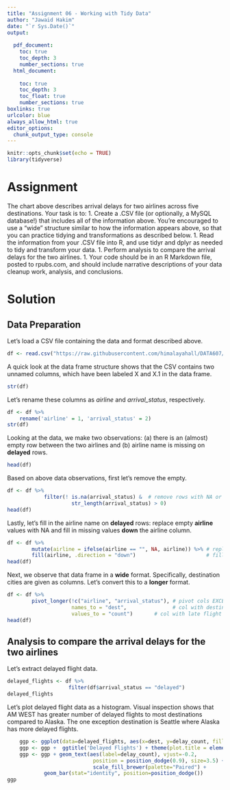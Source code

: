 ```yaml
---
title: "Assignment 06 - Working with Tidy Data"
author: "Jawaid Hakim"
date: "`r Sys.Date()`"
output:
  
  pdf_document: 
    toc: true
    toc_depth: 3
    number_sections: true
  html_document:
    
    toc: true
    toc_depth: 3
    toc_float: true
    number_sections: true
boxlinks: true
urlcolor: blue
always_allow_html: true
editor_options: 
  chunk_output_type: console
---
```


```r
knitr::opts_chunk$set(echo = TRUE)
library(tidyverse)
```

# Assignment

The chart above describes arrival delays for two airlines across five destinations. Your task is to:
1. Create a .CSV file (or optionally, a MySQL database!) that includes all of the information above.
You’re encouraged to use a “wide” structure similar to how the information appears above, so
that you can practice tidying and transformations as described below.
1. Read the information from your .CSV file into R, and use tidyr and dplyr as needed to tidy
and transform your data.
1.  Perform analysis to compare the arrival delays for the two airlines.
1. Your code should be in an R Markdown file, posted to rpubs.com, and should include narrative
descriptions of your data cleanup work, analysis, and conclusions.

# Solution

## Data Preparation

Let's load a CSV file containing the data and format described above.

```r
df <- read.csv("https://raw.githubusercontent.com/himalayahall/DATA607/main/Assignment%2006%20-%20Working%20with%20Tidy%20Data/airline_delays.csv")
```

A quick look at the data frame structure shows that the CSV contains two unnamed columns, which have been labeled X and X.1 in the data frame.

```r
str(df)
```

Let's rename these columns as *airline* and *arrival_status*, respectively.

```r
df <- df %>% 
    rename('airline' = 1, 'arrival_status' = 2)
str(df)
```

Looking at the data, we make two observations: (a) there is an (almost) empty row between the two airlines and (b) airline name is missing on **delayed** rows.

```r
head(df)
```

Based on above data observations, first let's remove the empty.

```r
df <- df %>%
            filter(! is.na(arrival_status) &  # remove rows with NA or empty status
                     str_length(arrival_status) > 0) 
head(df)
```

Lastly, let's fill in the airline name on **delayed** rows: replace empty **airline** values with NA and fill in missing values **down** the airline column.

```r
df <- df %>%
        mutate(airline = ifelse(airline == "", NA, airline)) %>% # replace empty with NA
        fill(airline, .direction = "down")                       # fill in missing values
head(df)
```

Next, we observe that data frame in a **wide** format. Specifically, destination cities are given as columns. Let's convert this to a **longer** format.

```r
df <- df %>%
        pivot_longer(!c("airline", "arrival_status"), # pivot cols EXCEPT airline, arrival_status
                     names_to = "dest",               # col with destination names 
                     values_to = "count")       # col with late flight values
head(df)
```


## Analysis to compare the arrival delays for the two airlines

Let's extract delayed flight data.

```r
delayed_flights <- df %>%
                    filter(df$arrival_status == "delayed")
delayed_flights
```

Let's plot delayed flight data as a histogram. Visual inspection shows that AM WEST has greater number of delayed flights to most destinations compared to Alaska. The one exception destination is Seattle where Alaska has more delayed flights.

```r
    ggp <- ggplot(data=delayed_flights, aes(x=dest, y=delay_count, fill=airline))
    ggp <- ggp +  ggtitle('Delayed Flights') + theme(plot.title = element_text(hjust = 0.5))
    ggp <- ggp + geom_text(aes(label=delay_count), vjust=-0.2,
                            position = position_dodge(0.9), size=3.5) +
                            scale_fill_brewer(palette="Paired") +
            geom_bar(stat="identity", position=position_dodge()) 
ggp
```


